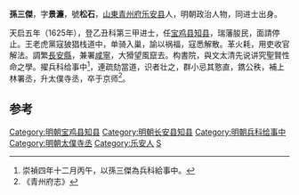 '''孫三傑'''，字'''景濂'''，號'''松石'''，[[山東|山東]][[青州府|青州府]][[乐安县|乐安县]]人，明朝政治人物，同进士出身。

天启五年（1625年），登乙丑科第三甲进士，任[[宝鸡县|宝鸡县]][[知县|知县]]，瑞藩朘民，面請停止。王老虎黨寇狓猖栈道中，单骑入巢，諭以祸福，寇悉解散。革火耗，用吏收官解法。調繁[[長安縣|長安縣]]，兼署[[咸寧|咸寧]]，大猾望風竄去。构書院，與文太清先说讲究聖賢性命之學。擢兵科给事中<ref>崇禎四年十二月丙午，以孫三傑為兵科給事中。</ref>，連疏劾當道，识者壮之，群小忌其憝直，鎸公秩，補上林署丞，升太僕寺丞，卒于京师<ref>《青州府志》</ref>。

==参考==
{{reflist}}

{{明朝人物小作品}}
{{天啓五年乙丑科殿試金榜}}
{{DEFAULTSORT:Sun孫}}
[[Category:明朝宝鸡县知县|Category:明朝宝鸡县知县]]
[[Category:明朝长安县知县|Category:明朝长安县知县]]
[[Category:明朝兵科给事中|Category:明朝兵科给事中]]
[[Category:明朝太僕寺丞|Category:明朝太僕寺丞]]
[[Category:乐安人|Category:乐安人]]
[[Category:孫姓|S]]